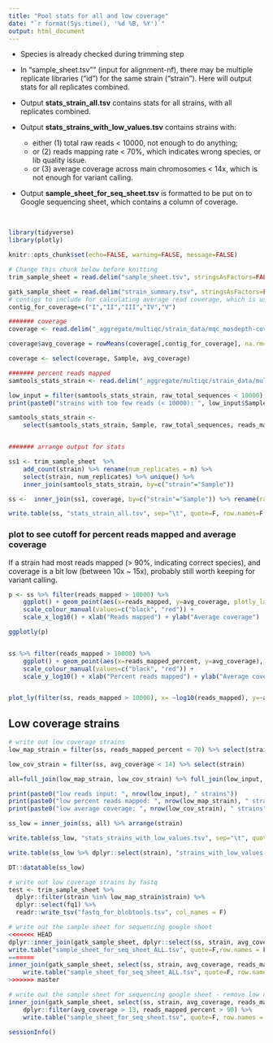 ```yaml
---
title: "Pool stats for all and low coverage"
date: "`r format(Sys.time(), '%d %B, %Y')`"
output: html_document
---
```


* Species is already checked during trimming step

* In "sample_sheet.tsv"" (input for alignment-nf), there may be multiple replicate libraries ("id") for the same strain ("strain"). Here will output stats for all replicates combined.

* Output **stats_strain_all.tsv** contains stats for all strains, with all replicates combined.

* Output **stats_strains_with_low_values.tsv** contains strains with:

    + either (1) total raw reads < 10000, not enough to do anything; 
    + or (2) reads mapping rate < 70%, which indicates wrong species, or lib quality issue. 
    + or (3) average coverage across main chromosomes < 14x, which is not enough for variant calling. 

* Output **sample_sheet_for_seq_sheet.tsv** is formatted to be put on to Google sequencing sheet, which contains a column of coverage. 

<br>


```r
library(tidyverse)
library(plotly)

knitr::opts_chunk$set(echo=FALSE, warning=FALSE, message=FALSE)
```



```r
# Change this chunk below before knitting
trim_sample_sheet = read.delim("sample_sheet.tsv", stringsAsFactors=FALSE)

gatk_sample_sheet = read.delim("strain_summary.tsv", stringsAsFactors=FALSE, header = F) %>% arrange(V1)
# contigs to include for calculating average read coverage, which is used for removing low coverage samples from next step
contig_for_coverage=c("I","II","III","IV","V")
```



```r
####### coverage
coverage <- read.delim("_aggregate/multiqc/strain_data/mqc_mosdepth-coverage-per-contig_1.txt", stringsAsFactors=FALSE)

coverage$avg_coverage = rowMeans(coverage[,contig_for_coverage], na.rm=TRUE)

coverage <- select(coverage, Sample, avg_coverage)

####### percent reads mapped
samtools_stats_strain <- read.delim("_aggregate/multiqc/strain_data/multiqc_samtools_stats.txt", stringsAsFactors=FALSE)

low_input = filter(samtools_stats_strain, raw_total_sequences < 10000) %>% select(Sample)
print(paste0("strains with too few reads (< 10000): ", low_input$Sample))

samtools_stats_strain <-
    select(samtools_stats_strain, Sample, raw_total_sequences, reads_mapped_percent, reads_mapped)


####### arrange output for stats

ss1 <- trim_sample_sheet  %>% 
    add_count(strain) %>% rename(num_replicates = n) %>% 
    select(strain, num_replicates) %>% unique() %>%
    inner_join(samtools_stats_strain, by=c("strain"="Sample")) 

ss <-  inner_join(ss1, coverage, by=c("strain"="Sample")) %>% rename(raw_total_reads = raw_total_sequences) 

write.table(ss, "stats_strain_all.tsv", sep="\t", quote=F, row.names=F, col.names=T)
```


### plot to see cutoff for percent reads mapped and average coverage 
If a strain had most reads mapped (> 90%, indicating correct species), and coverage is a bit low (between 10x ~ 15x), probably still worth keeping for variant calling.

```r
p <- ss %>% filter(reads_mapped > 10000) %>% 
    ggplot() + geom_point(aes(x=reads_mapped, y=avg_coverage, plotly_label=strain), alpha=0.5, size=1) +
    scale_colour_manual(values=c("black", "red")) +
    scale_x_log10() + xlab("Reads mapped") + ylab("Average coverage") 

ggplotly(p)


ss %>% filter(reads_mapped > 10000) %>% 
    ggplot() + geom_point(aes(x=reads_mapped_percent, y=avg_coverage), alpha=0.5, size=1) +
    scale_colour_manual(values=c("black", "red")) +
    scale_y_log10() + xlab("Percent reads mapped") + ylab("Average coverage")


plot_ly(filter(ss, reads_mapped > 10000), x= ~log10(reads_mapped), y=~avg_coverage, z=~reads_mapped_percent, marker=list(size=2), colors=c("black","red"), mode="markers", type="scatter3d", text = ~strain)

```


## Low coverage strains

```r
# write out low coverage strains
low_map_strain = filter(ss, reads_mapped_percent < 70) %>% select(strain)

low_cov_strain = filter(ss, avg_coverage < 14) %>% select(strain)

all=full_join(low_map_strain, low_cov_strain) %>% full_join(low_input, by=c("strain"="Sample"))

print(paste0("low reads input: ", nrow(low_input), " strains"))
print(paste0("low percent reads mapped: ", nrow(low_map_strain), " strains"))
print(paste0("low average coverage: ", nrow(low_cov_strain), " strains"))

ss_low = inner_join(ss, all) %>% arrange(strain)

write.table(ss_low, "stats_strains_with_low_values.tsv", sep="\t", quote=F, row.names=F, col.names=T)

write.table(ss_low %>% dplyr::select(strain), "strains_with_low_values.tsv", sep="\t", quote=F, row.names=F, col.names=F)

DT::datatable(ss_low)

# write out low coverage strains by fastq
test <- trim_sample_sheet %>%
  dplyr::filter(strain %in% low_map_strain$strain) %>%
  dplyr::select(fq1) %>%
  readr::write_tsv("fastq_for_blobtools.tsv", col_names = F)

```


```r
# write out the sample sheet for sequencing google sheet 
<<<<<<< HEAD
dplyr::inner_join(gatk_sample_sheet, dplyr::select(ss, strain, avg_coverage, reads_mapped_percent), by=c("V1"="strain")) %>% 
write.table("sample_sheet_for_seq_sheet_ALL.tsv", quote=F,row.names = F, sep="\t")
=======
inner_join(gatk_sample_sheet, select(ss, strain, avg_coverage, reads_mapped_percent), by=c("V1"="strain")) %>% 
    write.table("sample_sheet_for_seq_sheet_ALL.tsv", quote=F, row.names = F, sep="\t")
>>>>>>> master

# write out the sample sheet for sequencing google sheet - remove low coverage strains
inner_join(gatk_sample_sheet, select(ss, strain, avg_coverage, reads_mapped_percent), by=c("V1"="strain")) %>% 
    dplyr::filter(avg_coverage > 13, reads_mapped_percent > 90) %>%
    write.table("sample_sheet_for_seq_sheet.tsv", quote=F, row.names = F, sep="\t")


```


```r
sessionInfo()
```
